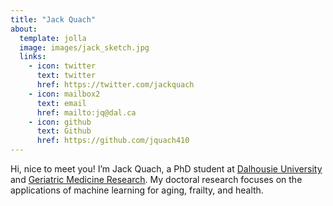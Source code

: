 ```yaml
---
title: "Jack Quach"
about:
  template: jolla
  image: images/jack_sketch.jpg
  links:
    - icon: twitter
      text: twitter
      href: https://twitter.com/jackquach
    - icon: mailbox2
      text: email
      href: mailto:jq@dal.ca
    - icon: github
      text: Github
      href: https://github.com/jquach410
---
```


Hi, nice to meet you! I'm Jack Quach, a PhD student at [Dalhousie University](https://www.dal.ca/) and [Geriatric Medicine Research](https://www.dal.ca/sites/gmr.html). My doctoral research focuses on the applications of machine learning for aging, frailty, and health.
